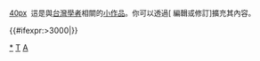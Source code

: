 <div class="notice metadata" id="stub" style="font-size: small;">[[檔案:Kongmiau.JPG|40px]]&nbsp;&nbsp;這是與[[台灣]][[:Category:台灣學者|學者]]相關的[[Wikipedia:小作品|小作品]]。你可以透過<span class="plainlinks">[{{fullurl:{{FULLPAGENAME}}|action=edit}} 編輯或修訂]</span>擴充其內容。</div><includeonly>[[Category:台灣學者小作品|{{PAGENAME}}]]{{#ifexpr:{{PAGESIZE:{{FULLPAGENAME}}|R}}>3000|[[Category:字数已超过3000字节的小作品|{{PAGENAME}}]]}}</includeonly><noinclude>

[[Category:台灣學者小作品|*]]
[[Category:學者小作品模板|T]]
[[Category:台灣人物小作品模板|A]]
</noinclude>